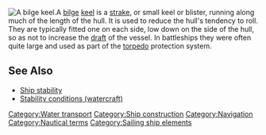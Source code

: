 [[Image:bilgekeel.jpg|right|thumb|A bilge keel.]]A [[bilge]] [[keel]] is a [[Strake#Boatbuilding|strake]], or small keel or blister, running along much of the length of the hull. It is used to reduce the hull's tendency to roll. They are typically fitted one on each side, low down on the side of the hull, so as not to increase the [[Draft (hull)|draft]] of the vessel. In battleships they were often quite large and used as part of the [[torpedo]] protection system.

==See Also==
* [[Ship stability]]
* [[Stability conditions (watercraft)]]

{{vocab-stub}}

[[Category:Water transport]]
[[Category:Ship construction]]
[[Category:Navigation]]
[[Category:Nautical terms]]
[[Category:Sailing ship elements]]